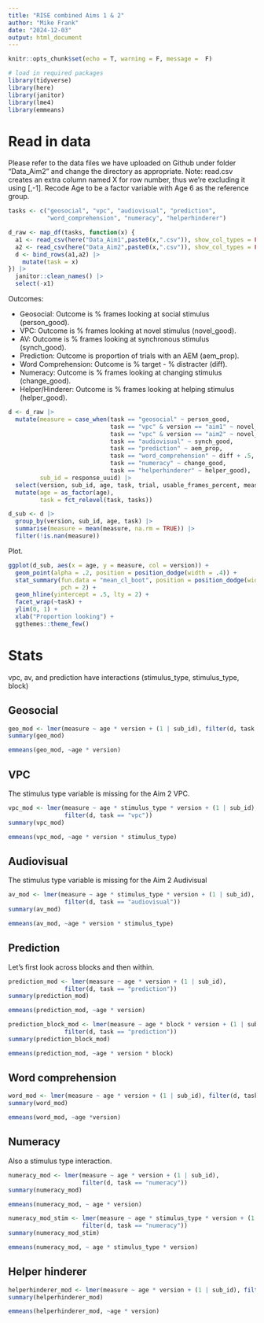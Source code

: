 ```yaml
---
title: "RISE combined Aims 1 & 2"
author: "Mike Frank"
date: "2024-12-03"
output: html_document
---
```



```r
knitr::opts_chunk$set(echo = T, warning = F, message =  F)

# load in required packages
library(tidyverse)
library(here)
library(janitor)
library(lme4)
library(emmeans)
```


# Read in data

Please refer to the data files we have uploaded on Github under folder "Data_Aim2" and change the directory as appropriate.
Note: read.csv creates an extra column named X for row number, thus we're excluding it using [,-1].
Recode Age to be a factor variable with Age 6 as the reference group.


```r
tasks <- c("geosocial", "vpc", "audiovisual", "prediction", 
           "word_comprehension", "numeracy", "helperhinderer")

d_raw <- map_df(tasks, function(x) {
  a1 <- read_csv(here("Data_Aim1",paste0(x,".csv")), show_col_types = FALSE) |> mutate(version = "aim1")
  a2 <- read_csv(here("Data_Aim2",paste0(x,".csv")), show_col_types = FALSE) |> mutate(version = "aim2")
  d <- bind_rows(a1,a2) |>
    mutate(task = x)
}) |>
  janitor::clean_names() |>
  select(-x1) 
```

Outcomes:

* Geosocial: Outcome is % frames looking at social stimulus (person_good).
* VPC: Outcome is % frames looking at novel stimulus (novel_good).
* AV: Outcome is % frames looking at synchronous stimulus (synch_good).
* Prediction: Outcome is proportion of trials with an AEM (aem_prop). 
* Word Comprehension: Outcome is % target - % distracter (diff). 
* Numeracy: Outcome is % frames looking at changing stimulus (change_good).
* Helper/Hinderer: Outcome is % frames looking at helping stimulus (helper_good).


```r
d <- d_raw |>
  mutate(measure = case_when(task == "geosocial" ~ person_good, 
                             task == "vpc" & version == "aim1" ~ novel_good, 
                             task == "vpc" & version == "aim2" ~ novel_good_avg, 
                             task == "audiovisual" ~ synch_good, 
                             task == "prediction" ~ aem_prop,
                             task == "word_comprehension" ~ diff + .5,
                             task == "numeracy" ~ change_good,
                             task == "helperhinderer" ~ helper_good), 
         sub_id = response_uuid) |>
  select(version, sub_id, age, task, trial, usable_frames_percent, measure, stimulus_type, block) |>
  mutate(age = as_factor(age), 
         task = fct_relevel(task, tasks))

d_sub <- d |>
  group_by(version, sub_id, age, task) |>
  summarise(measure = mean(measure, na.rm = TRUE)) |>
  filter(!is.nan(measure))
```

Plot. 


```r
ggplot(d_sub, aes(x = age, y = measure, col = version)) + 
  geom_point(alpha = .2, position = position_dodge(width = .4)) +
  stat_summary(fun.data = "mean_cl_boot", position = position_dodge(width = .4), 
               pch = 2) + 
  geom_hline(yintercept = .5, lty = 2) + 
  facet_wrap(~task) + 
  ylim(0, 1) + 
  xlab("Proportion looking") +
  ggthemes::theme_few()
```
# Stats

vpc, av, and prediction have interactions (stimulus_type, stimulus_type, block)

## Geosocial 

```r
geo_mod <- lmer(measure ~ age * version + (1 | sub_id), filter(d, task == "geosocial"))
summary(geo_mod)
```

```r
emmeans(geo_mod, ~age * version)
```

## VPC

The stimulus type variable is missing for the Aim 2 VPC. 

```r
vpc_mod <- lmer(measure ~ age * stimulus_type * version + (1 | sub_id),
                filter(d, task == "vpc"))
summary(vpc_mod)
```

```r
emmeans(vpc_mod, ~age * version * stimulus_type)
```
## Audiovisual

The stimulus type variable is missing for the Aim 2 Audivisual 

```r
av_mod <- lmer(measure ~ age * stimulus_type * version + (1 | sub_id),
                filter(d, task == "audiovisual"))
summary(av_mod)
```

```r
emmeans(av_mod, ~age * version * stimulus_type)
```


## Prediction

Let's first look across blocks and then within. 

```r
prediction_mod <- lmer(measure ~ age * version + (1 | sub_id),
                filter(d, task == "prediction"))
summary(prediction_mod)
```

```r
emmeans(prediction_mod, ~age * version)
```




```r
prediction_block_mod <- lmer(measure ~ age * block * version + (1 | sub_id),
                filter(d, task == "prediction"))
summary(prediction_block_mod)
```

```r
emmeans(prediction_mod, ~age * version * block)
```


## Word comprehension 

```r
word_mod <- lmer(measure ~ age * version + (1 | sub_id), filter(d, task == "word_comprehension"))
summary(word_mod)
```

```r
emmeans(word_mod, ~age *version)
```

## Numeracy

Also a stimulus type interaction.

```r
numeracy_mod <- lmer(measure ~ age * version + (1 | sub_id), 
                     filter(d, task == "numeracy"))
summary(numeracy_mod)
```

```r
emmeans(numeracy_mod, ~ age * version)
```

```r
numeracy_mod_stim <- lmer(measure ~ age * stimulus_type * version + (1 | sub_id), 
                     filter(d, task == "numeracy"))
summary(numeracy_mod_stim)
```

```r
emmeans(numeracy_mod, ~ age * stimulus_type * version)
```
## Helper hinderer


```r
helperhinderer_mod <- lmer(measure ~ age * version + (1 | sub_id), filter(d, task == "helperhinderer"))
summary(helperhinderer_mod)
```

```r
emmeans(helperhinderer_mod, ~age * version)
```